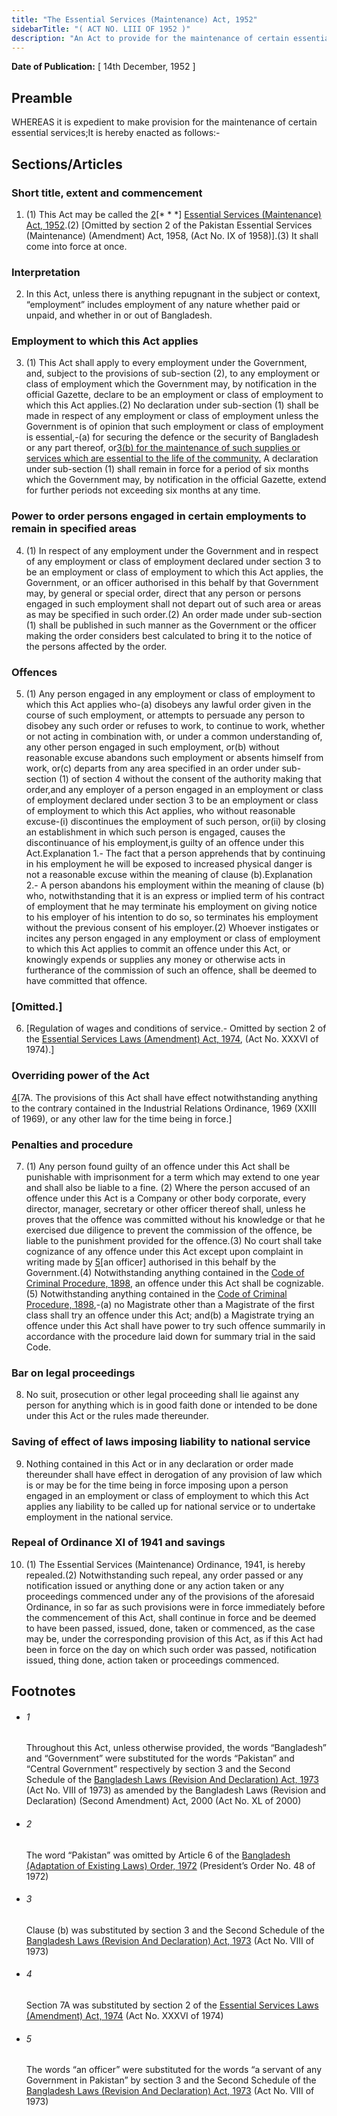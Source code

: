 ```yaml
---
title: "The Essential Services (Maintenance) Act, 1952"
sidebarTitle: "( ACT NO. LIII OF 1952 )"
description: "An Act to provide for the maintenance of certain essential services. 1♣"
---
```


**Date of Publication:** [ 14th December, 1952 ]

## Preamble

WHEREAS it is expedient to make provision for the maintenance of certain essential services;It is hereby enacted as follows:-

## Sections/Articles

### Short title, extent and commencement

1. (1) This Act may be called the [2](1)[\* \* \*] [Essential Services (Maintenance) Act, 1952](/act-250.html "Essential Services (Maintenance) Act, 1952").(2) [Omitted by section 2 of the Pakistan Essential Services (Maintenance) (Amendment) Act, 1958, (Act No. IX of 1958)].(3) It shall come into force at once.

### Interpretation

2. In this Act, unless there is anything repugnant in the subject or context, “employment” includes employment of any nature whether paid or unpaid, and whether in or out of Bangladesh.

### Employment to which this Act applies

3. (1) This Act shall apply to every employment under the Government, and, subject to the provisions of sub-section (2), to any employment or class of employment which the Government may, by notification in the official Gazette, declare to be an employment or class of employment to which this Act applies.(2) No declaration under sub-section (1) shall be made in respect of any employment or class of employment unless the Government is of opinion that such employment or class of employment is essential,-(a) for securing the defence or the security of Bangladesh or any part thereof, or[3](1)[(b) for the maintenance of such supplies or services which are essential to the life of the community.](3) A declaration under sub-section (1) shall remain in force for a period of six months which the Government may, by notification in the official Gazette, extend for further periods not exceeding six months at any time.

### Power to order persons engaged in certain employments to remain in specified areas

4. (1) In respect of any employment under the Government and in respect of any employment or class of employment declared under section 3 to be an employment or class of employment to which this Act applies, the Government, or an officer authorised in this behalf by that Government may, by general or special order, direct that any person or persons engaged in such employment shall not depart out of such area or areas as may be specified in such order.(2) An order made under sub-section (1) shall be published in such manner as the Government or the officer making the order considers best calculated to bring it to the notice of the persons affected by the order.

### Offences

5. (1) Any person engaged in any employment or class of employment to which this Act applies who-(a) disobeys any lawful order given in the course of such employment, or attempts to persuade any person to disobey any such order or refuses to work, to continue to work, whether or not acting in combination with, or under a common understanding of, any other person engaged in such employment, or(b) without reasonable excuse abandons such employment or absents himself from work, or(c) departs from any area specified in an order under sub-section (1) of section 4 without the consent of the authority making that order,and any employer of a person engaged in an employment or class of employment declared under section 3 to be an employment or class of employment to which this Act applies, who without reasonable excuse-(i) discontinues the employment of such person, or(ii) by closing an establishment in which such person is engaged, causes the discontinuance of his employment,is guilty of an offence under this Act.Explanation 1.- The fact that a person apprehends that by continuing in his employment he will be exposed to increased physical danger is not a reasonable excuse within the meaning of clause (b).Explanation 2.- A person abandons his employment within the meaning of clause (b) who, notwithstanding that it is an express or implied term of his contract of employment that he may terminate his employment on giving notice to his employer of his intention to do so, so terminates his employment without the previous consent of his employer.(2) Whoever instigates or incites any person engaged in any employment or class of employment to which this Act applies to commit an offence under this Act, or knowingly expends or supplies any money or otherwise acts in furtherance of the commission of such an offence, shall be deemed to have committed that offence.

### [Omitted.]

6. [Regulation of wages and conditions of service.- Omitted by section 2 of the [Essential Services Laws (Amendment) Act, 1974](/act-469.html "Essential Services Laws (Amendment) Act, 1974"), (Act No. XXXVI of 1974).]

### Overriding power of the Act

[4](1)[7A. The provisions of this Act shall have effect notwithstanding anything to the contrary contained in the Industrial Relations Ordinance, 1969 (XXIII of 1969), or any other law for the time being in force.]

### Penalties and procedure

7. (1) Any person found guilty of an offence under this Act shall be punishable with imprisonment for a term which may extend to one year and shall also be liable to a fine. (2) Where the person accused of an offence under this Act is a Company or other body corporate, every director, manager, secretary or other officer thereof shall, unless he proves that the offence was committed without his knowledge or that he exercised due diligence to prevent the commission of the offence, be liable to the punishment provided for the offence.(3) No court shall take cognizance of any offence under this Act except upon complaint in writing made by [5](1)[an officer] authorised in this behalf by the Government.(4) Notwithstanding anything contained in the [Code of Criminal Procedure, 1898](/act-75.html "Code of Criminal Procedure, 1898"), an offence under this Act shall be cognizable.(5) Notwithstanding anything contained in the [Code of Criminal Procedure, 1898](/act-75.html "Code of Criminal Procedure, 1898"),-(a) no Magistrate other than a Magistrate of the first class shall try an offence under this Act; and(b) a Magistrate trying an offence under this Act shall have power to try such offence summarily in accordance with the procedure laid down for summary trial in the said Code.

### Bar on legal proceedings

8. No suit, prosecution or other legal proceeding shall lie against any person for anything which is in good faith done or intended to be done under this Act or the rules made thereunder.

### Saving of effect of laws imposing liability to national service

9. Nothing contained in this Act or in any declaration or order made thereunder shall have effect in derogation of any provision of law which is or may be for the time being in force imposing upon a person engaged in an employment or class of employment to which this Act applies any liability to be called up for national service or to undertake employment in the national service.

### Repeal of Ordinance XI of 1941 and savings

10. (1) The Essential Services (Maintenance) Ordinance, 1941, is hereby repealed.(2) Notwithstanding such repeal, any order passed or any notification issued or anything done or any action taken or any proceedings commenced under any of the provisions of the aforesaid Ordinance, in so far as such provisions were in force immediately before the commencement of this Act, shall continue in force and be deemed to have been passed, issued, done, taken or commenced, as the case may be, under the corresponding provision of this Act, as if this Act had been in force on the day on which such order was passed, notification issued, thing done, action taken or proceedings commenced.

## Footnotes

- ###### 1

  Throughout this Act, unless otherwise provided, the words “Bangladesh” and “Government” were substituted for the words “Pakistan” and “Central Government” respectively by section 3 and the Second Schedule of the [Bangladesh Laws (Revision And Declaration) Act, 1973](/act-430.html "Bangladesh Laws (Revision And Declaration) Act, 1973") (Act No. VIII of 1973) as amended by the Bangladesh Laws (Revision and Declaration) (Second Amendment) Act, 2000 (Act No. XL of 2000)

- ###### 2

  The word “Pakistan” was omitted by Article 6 of the [Bangladesh (Adaptation of Existing Laws) Order, 1972](/act-388.html "Bangladesh (Adaptation of Existing Laws) Order, 1972 ") (President’s Order No. 48 of 1972)

- ###### 3

  Clause (b) was substituted by section 3 and the Second Schedule of the [Bangladesh Laws (Revision And Declaration) Act, 1973](/act-430.html "Bangladesh Laws (Revision And Declaration) Act, 1973") (Act No. VIII of 1973)

- ###### 4

  Section 7A was substituted by section 2 of the [Essential Services Laws (Amendment) Act, 1974](/act-469.html "Essential Services Laws (Amendment) Act, 1974") (Act No. XXXVI of 1974)

- ###### 5

  The words “an officer” were substituted for the words “a servant of any Government in Pakistan” by section 3 and the Second Schedule of the [Bangladesh Laws (Revision And Declaration) Act, 1973](/act-430.html "Bangladesh Laws (Revision And Declaration) Act, 1973") (Act No. VIII of 1973)
